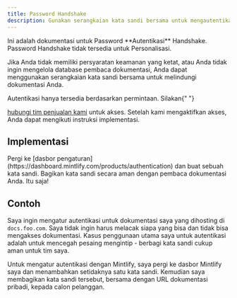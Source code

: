 ```yaml
---
title: Password Handshake
description: Gunakan serangkaian kata sandi bersama untuk mengautentikasi pengguna
---
```


<Info>
  Ini adalah dokumentasi untuk Password **Autentikasi** Handshake. Password Handshake tidak tersedia untuk Personalisasi.
</Info>

Jika Anda tidak memiliki persyaratan keamanan yang ketat, atau Anda tidak ingin mengelola database pembaca dokumentasi, Anda dapat menggunakan serangkaian kata sandi bersama untuk melindungi dokumentasi Anda.

<Note>
  Autentikasi hanya tersedia berdasarkan permintaan. Silakan{" "}

  <a href="mailto:sales@mintlify.com">hubungi tim penjualan kami</a> untuk akses. Setelah kami mengaktifkan akses, Anda dapat mengikuti instruksi implementasi.
</Note>

## Implementasi

<Steps>
  <Step title="Add a password">
    Pergi ke [dasbor
    pengaturan](https://dashboard.mintlify.com/products/authentication) dan buat
    sebuah kata sandi.
  </Step>

  <Step title="Share your password">
    Bagikan kata sandi secara aman dengan pembaca dokumentasi Anda. Itu saja!
  </Step>
</Steps>

## Contoh

Saya ingin mengatur autentikasi untuk dokumentasi saya yang dihosting di `docs.foo.com`. Saya tidak ingin
harus melacak siapa yang bisa dan tidak bisa mengakses dokumentasi. Kasus penggunaan utama saya untuk
autentikasi adalah untuk mencegah pesaing mengintip - berbagi kata sandi cukup
aman untuk tim saya.

Untuk mengatur autentikasi dengan Mintlify, saya pergi ke dasbor Mintlify saya dan menambahkan
setidaknya satu kata sandi. Kemudian saya membagikan kata sandi tersebut, bersama dengan URL dokumentasi pribadi,
kepada calon pelanggan.
